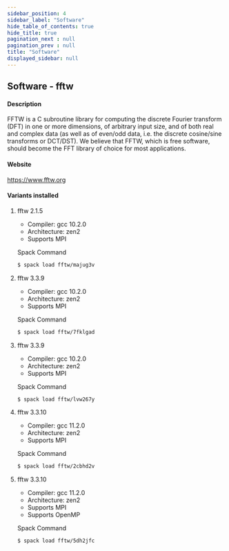 ```yaml
---
sidebar_position: 4
sidebar_label: "Software"
hide_table_of_contents: true
hide_title: true
pagination_next : null
pagination_prev : null
title: "Software"
displayed_sidebar: null
---
```


## Software - fftw


#### Description
FFTW is a C subroutine library for computing the discrete Fourier transform (DFT) in one or more dimensions, of arbitrary input size, and of both real and complex data (as well as of even/odd data, i.e. the discrete cosine/sine transforms or DCT/DST). We believe that FFTW, which is free software, should become the FFT library of choice for most applications.

#### Website
https://www.fftw.org

#### Variants installed

1. fftw 2.1.5

    - Compiler: gcc 10.2.0
    - Architecture: zen2
    - Supports MPI

    Spack Command
    ```bash
    $ spack load fftw/majug3v
    ```

2. fftw 3.3.9

    - Compiler: gcc 10.2.0
    - Architecture: zen2
    - Supports MPI

    Spack Command
    ```bash
    $ spack load fftw/7fklgad
    ```

3. fftw 3.3.9

    - Compiler: gcc 10.2.0
    - Architecture: zen2
    - Supports MPI

    Spack Command
    ```bash
    $ spack load fftw/lvw267y
    ```

4. fftw 3.3.10

    - Compiler: gcc 11.2.0
    - Architecture: zen2
    - Supports MPI

    Spack Command
    ```bash
    $ spack load fftw/2cbhd2v
    ```

5. fftw 3.3.10

    - Compiler: gcc 11.2.0
    - Architecture: zen2
    - Supports MPI
    - Supports OpenMP

    Spack Command
    ```bash
    $ spack load fftw/5dh2jfc
    ```
